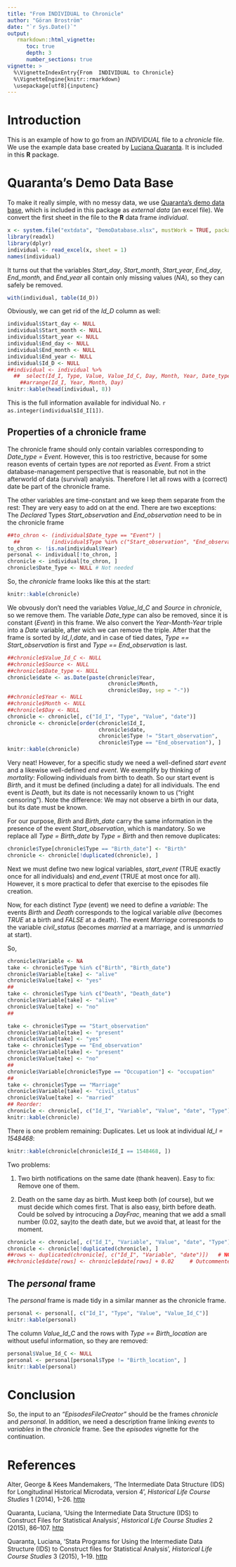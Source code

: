 ```yaml
---
title: "From INDIVIDUAL to Chronicle"
author: "Göran Broström"
date: "`r Sys.Date()`"
output: 
   rmarkdown::html_vignette:
      toc: true
      depth: 3
      number_sections: true
vignette: >
  %\VignetteIndexEntry{From  INDIVIDUAL to Chronicle}
  %\VignetteEngine{knitr::rmarkdown}
  \usepackage[utf8]{inputenc}
---
```


# Introduction 

This is an example of how to go from an *INDIVIDUAL* file to a *chronicle* file. We use the example data base created by [Luciana Quaranta](http://www.ekh.lu.se/personal/staff/ekh-lqn). It is included in this **R** package.



# Quaranta's Demo Data Base

To make it really simple, with no messy data, we use [Quaranta's demo data base](http://www.ehps-net.eu/article/stata-programs-using-intermediate-data-structure-ids-construct-files-statistical-analysis), which is included in this package as *external data* (an excel file). We convert the first sheet in the file to the **R** data frame *individual*.

```r
x <- system.file("extdata", "DemoDatabase.xlsx", mustWork = TRUE, package = "idsr")
library(readxl)
library(dplyr)
individual <- read_excel(x, sheet = 1)
names(individual)
```

It turns out that the variables *Start_day*, *Start_month*, *Start_year*, *End_day*, *End_month*, and *End_year* all contain only missing values (*NA*), so they can safely be removed.  

```r
with(individual, table(Id_D))
```

Obviously, we can get rid of the *Id_D* column as well:

```r
individual$Start_day <- NULL
individual$Start_month <- NULL
individual$Start_year <- NULL
individual$End_day <- NULL
individual$End_month <- NULL
individual$End_year <- NULL
individual$Id_D <- NULL
##individual <- individual %>%
  ##  select(Id_I, Type, Value, Value_Id_C, Day, Month, Year, Date_type, Source) %>%
    ##arrange(Id_I, Year, Month, Day)
knitr::kable(head(individual, 8))
```


This is the full information available for individual No. `r as.integer(individual$Id_I[1])`.

## Properties of a chronicle frame

The chronicle frame should only contain variables corresponding to *Date_type = Event*. However, this is too restrictive, because for some reason events of certain types are *not* reported as *Event*. From a strict database-management perspective that is reasonable, but not in the afterworld of data (survival) analysis. Therefore I let all rows with a (correct) date be part of the chronicle frame.

The other variables are time-constant and we keep them separate from the rest: They are very easy to add on at the end. There are two exceptions: The *Declared* Types *Start_observation* and *End_observation* need to be in the chronicle frame

```r
##to_chron <- (individual$Date_type == "Event") | 
  ##          (individual$Type %in% c("Start_observation", "End_observation"))
to_chron <- !is.na(individual$Year)
personal <- individual[!to_chron, ]
chronicle <- individual[to_chron, ]
chronicle$Date_Type <- NULL # Not needed
```

So, the *chronicle* frame looks like this at the start:


```r
knitr::kable(chronicle)
```

We obvously don't need the variables *Value_Id_C* and *Source* in *chronicle*,
so we remove them. The variable *Date_type* can also be removed, since it is 
constant (*Event*) in this frame.
We also convert the *Year-Month-Year* triple into a *Date* variable, after wich 
we can remove the triple. After that the frame is sorted by *Id_I*,*date*, and 
in case of tied dates, *Type == Start_observation* is first and 
*Type == End_observation* is last.

```r
##chronicle$Value_Id_C <- NULL
##chronicle$Source <- NULL
##chronicle$Date_type <- NULL
chronicle$date <- as.Date(paste(chronicle$Year, 
                                chronicle$Month, 
                                chronicle$Day, sep = "-"))
##chronicle$Year <- NULL
##chronicle$Month <- NULL
##chronicle$Day <- NULL
chronicle <- chronicle[, c("Id_I", "Type", "Value", "date")]
chronicle <- chronicle[order(chronicle$Id_I,
                             chronicle$date,
                             chronicle$Type != "Start_observation",
                             chronicle$Type == "End_observation"), ]
knitr::kable(chronicle)
```

Very neat! However, for a specific study we need a well-defined *start event* 
and a likewise well-defined *end event*. We exemplify by thinking of 
*mortality*: Following individuals from birth to death. So our start event is 
*Birth*, and it must be defined (including a date) for all individuals. The end
event is *Death*, but its date is not necessarily known to us 
("right censoring"). Note the difference: We may not observe a birth in our 
data, but its date must be known.

For our purpose, *Birth* and *Birth_date* carry the same information in the 
presence of the event *Start_observation*, which is mandatory. So we replace all 
*Type = Birth_date* by *Type = Birth* and then remove duplicates:

```r
chronicle$Type[chronicle$Type == "Birth_date"] <- "Birth"
chronicle <- chronicle[!duplicated(chronicle), ]
```

Next we must define two new logical variables, *start_event* (TRUE exactly once for all individuals) and *end_event* (TRUE at most once for all). However, it s more practical to defer that exercise to the episodes file creation.


Now, for each distinct *Type* (event) we need to define a *variable*: The events *Birth* and *Death* corresponds to the logical variable *alive* (becomes *TRUE* at a birth and *FALSE* at a death). The event *Marriage* corresponds to the variable *civil_status* (becomes *married* at a marriage, and is *unmarried* at start).

So,

```r
chronicle$Variable <- NA
take <- chronicle$Type %in% c("Birth", "Birth_date")
chronicle$Variable[take] <- "alive"
chronicle$Value[take] <- "yes"
##
take <- chronicle$Type %in% c("Death", "Death_date")
chronicle$Variable[take] <- "alive"
chronicle$Value[take] <- "no"
##

take <- chronicle$Type == "Start_observation"
chronicle$Variable[take] <- "present"
chronicle$Value[take] <- "yes"
take <- chronicle$Type == "End_observation"
chronicle$Variable[take] <- "present"
chronicle$Value[take] <- "no"
##
chronicle$Variable[chronicle$Type == "Occupation"] <- "occupation"
##
take <- chronicle$Type == "Marriage"
chronicle$Variable[take] <- "civil_status"
chronicle$Value[take] <- "married"
## Reorder:
chronicle <- chronicle[, c("Id_I", "Variable", "Value", "date", "Type")]
knitr::kable(chronicle)
```

There is one problem remaining: Duplicates. Let us look at individual 
*Id_I = 1548468*:

```r
knitr::kable(chronicle[chronicle$Id_I == 1548468, ])
```

Two problems:

1. Two birth notifications on the same date (thank heaven). Easy to fix: Remove
   one of them.

2. Death on the same day as birth. Must keep both (of course), but we must 
   decide which comes first. That is also easy, birth before death. Could be 
   solved by 
   introcucing a *DayFrac*, meaning that we add a small number (0.02, say)to 
   the death date, but we avoid that, at least for the moment. 
   
   


```r
chronicle <- chronicle[, c("Id_I", "Variable", "Value", "date", "Type")]
chronicle <- chronicle[!duplicated(chronicle), ]
##rows <- duplicated(chronicle[, c("Id_I", "Variable", "date")])   # NOTE:
##chronicle$date[rows] <- chronicle$date[rows] + 0.02     # Outcommented!!
```

## The *personal* frame

The *personal* frame is made tidy in a similar manner as the chronicle frame.

```r
personal <- personal[, c("Id_I", "Type", "Value", "Value_Id_C")]
knitr::kable(personal)
```

The column *Value_Id_C* and the rows with *Type == Birth_location* are without
useful information, so they are removed:

```r
personal$Value_Id_C <- NULL
personal <- personal[personal$Type != "Birth_location", ]
knitr::kable(personal)
```


# Conclusion

So, the input to an *"EpisodesFileCreator"* should be the frames *chronicle* 
and *personal*. In addition, we need a description frame linking *events* to 
*variables* in the *chronicle* frame. See the *episodes* vignette for the continuation.

# References

Alter, George & Kees Mandemakers, 'The Intermediate Data Structure (IDS) for Longitudinal Historical Microdata, version 4', *Historical Life Course Studies* 1 (2014), 1--26.
[http](http://hdl.handle.net/10622/23526343-2014-0001?locatt=view:master)

Quaranta, Luciana, 'Using the Intermediate Data Structure (IDS) to Construct Files for Statistical Analysis', *Historical Life Course Studies* 2 (2015), 86--107.
[http](http://hdl.handle.net/10622/23526343-2015-0007?locatt=view:master)

Quaranta, Luciana, 'Stata Programs for Using the Intermediate Data Structure (IDS) to Construct files for Statistical Analysis', *Historical Life Course Studies* 3 (2015), 1--19. [http](http://hdl.handle.net/10622/23526343-2016-0001?locatt=view:master())
